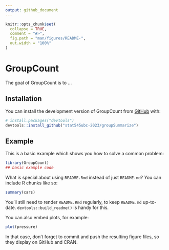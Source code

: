 ```yaml
---
output: github_document
---
```


<!-- README.md is generated from README.Rmd. Please edit that file -->

```r
knitr::opts_chunk$set(
  collapse = TRUE,
  comment = "#>",
  fig.path = "man/figures/README-",
  out.width = "100%"
)
```

# GroupCount

<!-- badges: start -->
<!-- badges: end -->

The goal of GroupCount is to ...

## Installation

You can install the development version of GroupCount from [GitHub](https://github.com/) with:

``` r
# install.packages("devtools")
devtools::install_github("stat545ubc-2023/groupSummarize")
```

## Example

This is a basic example which shows you how to solve a common problem:

```r
library(GroupCount)
## basic example code
```

What is special about using `README.Rmd` instead of just `README.md`? You can include R chunks like so:

```r
summary(cars)
```

You'll still need to render `README.Rmd` regularly, to keep `README.md` up-to-date. `devtools::build_readme()` is handy for this.

You can also embed plots, for example:

```r
plot(pressure)
```

In that case, don't forget to commit and push the resulting figure files, so they display on GitHub and CRAN.
